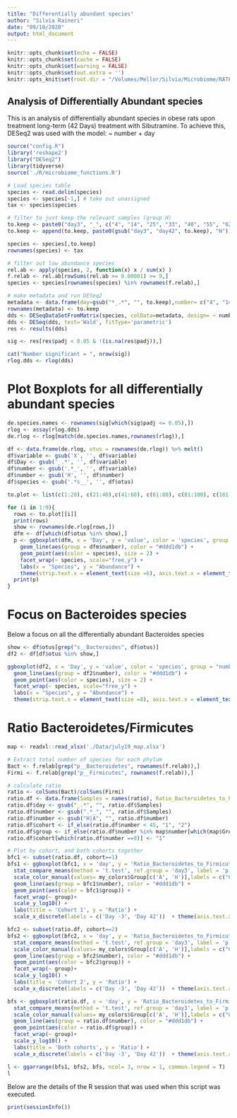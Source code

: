 ```yaml
---
title: "Differentially abundant species"
author: "Silvia Raineri"
date: "09/10/2020"
output: html_document
---
```


```r
knitr::opts_chunk$set(echo = FALSE)
knitr::opts_chunk$set(cache = FALSE)
knitr::opts_chunk$set(warning = FALSE)
knitr::opts_chunk$set(out.extra = '')
knitr::opts_knit$set(root.dir = "/Volumes/Mellor/Silvia/Microbiome/RATFAT04/") # NB substitute with appropriate working directory path
```

## Analysis of Differentially Abundant species 

This is an analysis of differentially abundant species in obese rats upon treatment long-term (42 Days) treatment with Sibutramine. To achieve this, DESeq2 was used with the model: ~ number + day

```r
source("config.R")
library('reshape2')
library("DESeq2")
library(tidyverse)
source('./R/microbiome_functions.R')
```


```r
# Load species table 
species <- read.delim(species) 
species <- species[-1,] # take out unassigned
tax <- species$species

# filter to just keep the relevant samples (group H)
to.keep <- paste0("day3", "_", c("4", "14", "25", "33", "40", "55", "62", "75", "85"))
to.keep <- append(to.keep, paste0(gsub("day3", "day42", to.keep), "H"))

species <- species[,to.keep]
rownames(species) <- tax

# filter out low abundance species
rel.ab <- apply(species, 2, function(x) x / sum(x) )
f.relab <- rel.ab[rowSums(rel.ab >= 0.00001) >= 9,]
species <- species[rownames(species) %in% rownames(f.relab),]

# make metadata and run DESeq2
metadata <- data.frame(day=gsub("*_.*", "", to.keep),number= c("4", "14", "25", "33", "40",  "55", "62", "75", "85"))
rownames(metadata) <- to.keep
dds <- DESeqDataSetFromMatrix(species, colData=metadata, design= ~ number + day)
dds <- DESeq(dds, test='Wald', fitType='parametric')
res <- results(dds)

sig <- res[res$padj < 0.05 & !(is.na(res$padj)),]

cat("Number significant = ", nrow(sig))
rlog.dds <- rlog(dds)
```

# Plot Boxplots for all differentially abundant species 

```r
de.species.names <- rownames(sig[which(sig$padj <= 0.05),])
rlog <- assay(rlog.dds)
de.rlog <- rlog[match(de.species.names,rownames(rlog)),]

df <- data.frame(de.rlog, otus = rownames(de.rlog)) %>% melt()
df$variable <- gsub('X', '', df$variable)
df$Day <- gsub('_.*', '', df$variable)
df$number <- gsub('.*_', '', df$variable)
df$number <- gsub('H', '', df$number)
df$species <- gsub('.*s__', '', df$otus)

to.plot <- list(c(1:20), c(21:40),c(41:60), c(61:80), c(81:100), c(101:120), c(121:140), c(141:160), c(161:180), c(181:195))

for (i in 1:9){
  rows <- to.plot[[i]]
  print(rows)
  show <- rownames(de.rlog[rows,])
  dfm <- df[which(df$otus %in% show),]
  p <- ggboxplot(dfm, x = 'Day', y = 'value', color = 'species', group = "number") +
    geom_line(aes(group = dfm$number), color = "#ddd1db") +
    geom_point(aes(color = species), size = 2) +
    facet_wrap(~ species, scale="free_y") +
    labs(x = "Species", y = "Abundance") +
    theme(strip.text.x = element_text(size =6), axis.text.x = element_text(angle = 90, hjust = 1), text = element_text(size = 14), legend.position = "none")
  print(p)
}

```
# Focus on Bacteroides species 
Below a focus on all the differentially abundant Bacteroides species

```r
show <- df$otus[grep("s__Bacteroides", df$otus)]
df2 <- df[df$otus %in% show,]

ggboxplot(df2, x = 'Day', y = 'value', color = 'species', group = "number") +
  geom_line(aes(group = df2$number), color = "#ddd1db") +
  geom_point(aes(color = species), size = 2) + 
  facet_wrap(~ species, scale="free_y") +
  labs(x = "Species", y = "Abundance") +
  theme(strip.text.x = element_text(size =8), axis.text.x = element_text(angle = 90, hjust = 1), text = element_text(size = 14), legend.position = "none")
```

# Ratio Bacteroidetes/Firmicutes 

```r
map <- readxl::read_xlsx('./Data/july19_map.xlsx')

# Extract total number of species for each phylum
Bact <- f.relab[grep("p__Bacteroidetes", rownames(f.relab)),]
Firmi <- f.relab[grep("p__Firmicutes", rownames(f.relab)),]

# calculate ratio
ratio <- colSums(Bact)/colSums(Firmi)
ratio.df <- data.frame(Samples = names(ratio), Ratio_Bacteroidetes_to_Firmicutes = ratio)
ratio.df$day <- gsub("_.*", "", ratio.df$Samples)
ratio.df$number <- gsub(".*_", "", ratio.df$Samples)
ratio.df$number <- gsub("H|A", "", ratio.df$number)
ratio.df$cohort <- if_else(ratio.df$number < 45, "1", "2")
ratio.df$group <- if_else(ratio.df$number %in% map$number[which(map$Group=="A")], "A", "H")
ratio.df$cohort[which(ratio.df$number ==8)] <- "1"

# Plot by cohort, and both cohorts together
bfc1 <- subset(ratio.df, cohort==1)
bfs1 <- ggboxplot(bfc1, x = 'day', y = 'Ratio_Bacteroidetes_to_Firmicutes', color = 'group') +
  stat_compare_means(method = 't.test', ref.group = 'day3', label = 'p.format', paired = T) +
  scale_color_manual(values= my_colors$Group[c('A', 'H')],labels = c("Ctrl", "Sib") ) +
  geom_line(aes(group = bfc1$number), color = "#ddd1db") +
  geom_point(aes(color = bfc1$group)) +
  facet_wrap(~ group)+
  scale_y_log10() +
  labs(title = 'Cohort 1', y = 'Ratio') +
  scale_x_discrete(labels = c('Day -3', 'Day 42'))  + theme(axis.text.x = element_text(angle = 90, hjust = 1),text = element_text(size=14))

bfc2 <- subset(ratio.df, cohort==2)
bfs2 <- ggboxplot(bfc2, x = 'day', y = 'Ratio_Bacteroidetes_to_Firmicutes', color = 'group') +
  stat_compare_means(method = 't.test', ref.group = 'day3', label = 'p.format', paired = T) +
  scale_color_manual(values= my_colors$Group[c('A', 'H')],labels = c("Ctrl", "Sib") ) +
  geom_line(aes(group = bfc2$number), color = "#ddd1db") +
  geom_point(aes(color = bfc2$group)) +
  facet_wrap(~ group)+
  scale_y_log10() +
  labs(title = 'Cohort 2', y = 'Ratio') +
  scale_x_discrete(labels = c('Day -3', 'Day 42'))  + theme(axis.text.x = element_text(angle = 90, hjust = 1),text = element_text(size=14))

bfs <- ggboxplot(ratio.df, x = 'day', y = 'Ratio_Bacteroidetes_to_Firmicutes', color = 'group') +
  stat_compare_means(method = 't.test', ref.group = 'day3', label = 'p.format', paired = T) +
  scale_color_manual(values= my_colors$Group[c('A', 'H')],labels = c("Ctrl", "Sib") ) +
  geom_line(aes(group = ratio.df$number), color = "#ddd1db") +
  geom_point(aes(color = ratio.df$group)) +
  facet_wrap(~ group)+
  scale_y_log10() +
  labs(title = 'Both cohorts', y = 'Ratio') +
  scale_x_discrete(labels = c('Day -3', 'Day 42'))  + theme(axis.text.x = element_text(angle = 90, hjust = 1),text = element_text(size=14))

l <- ggarrange(bfs1, bfs2, bfs, ncol= 3, nrow = 1, common.legend = T)
l
```

Below are the details of the R session that was used when this script was executed.

```r
print(sessionInfo())
```
